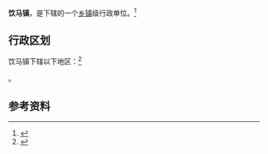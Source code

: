 {{中国乡级行政区|37/07/86/108/000}}

'''饮马镇'''，是{{PRC admin/fullname|37/07/86/108/000|3}}下辖的一个[[乡镇|乡镇]]级行政单位。<ref>{{PRC admin/ref sgc|{{PRC admin/parent|37/07/86/108/000}}}}</ref>

== 行政区划 ==

饮马镇下辖以下地区：<ref>{{PRC admin/ref sgc|37/07/86/108/000}}</ref>

{{PRC admin/children|37/07/86/108/000}}。

== 参考资料 ==

{{reflist}}

{{行政区划小作品}}
{{PRC admin/navcat|37/07/86/108/000}}